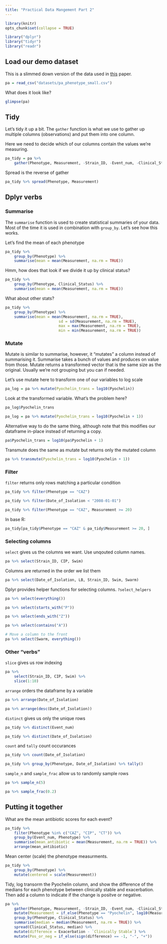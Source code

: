 ```yaml
---
title: "Practical Data Mangement Part 2"
---
```



```r
library(knitr)
opts_chunk$set(collapse = TRUE)
```


```r
library("dplyr")
library("tidyr")
library("readr")
```

## Load our demo dataset

This is a slimmed down version of the data used in [this](http://journals.plos.org/plosone/article?id=10.1371/journal.pone.0060225) paper.

```r
pa = read_csv("datasets/pa_phenotype_small.csv")
```

What does it look like?
```r
glimpse(pa)
```

## Tidy

Let's tidy it up a bit. The `gather` function is what we use to gather up multiple columns (observations) and put them into one column.

Here we need to decide which of our columns contain the values we're measuring.
```r
pa_tidy = pa %>% 
	gather(Phenotype, Measurement, -Strain_ID, -Event_num, -Clinical_Status, -Date_of_Isolation)
```

Spread is the reverse of gather
```r
pa_tidy %>% spread(Phenotype, Measurement)
```


## Dplyr verbs

### Summarise

The `summarise` function is used to create statistical summaries of your data.  Most of the time it is used in combination with `group_by`.  Let's see how this works.

Let's find the mean of each phenotype 
```r
pa_tidy %>% 
	group_by(Phenotype) %>% 
	summarise(mean = mean(Measurement, na.rm = TRUE))

```

Hmm, how does that look if we divide it up by clinical status?

```r
pa_tidy %>% 
	group_by(Phenotype, Clinical_Status) %>% 
	summarise(mean = mean(Measurement, na.rm = TRUE))

```

What about other stats?
```r
pa_tidy %>% 
	group_by(Phenotype) %>% 
	summarise(mean = mean(Measurement, na.rm = TRUE),
						sd = sd(Measurement, na.rm = TRUE),
						max = max(Measurement, na.rm = TRUE),
						min = min(Measurement, na.rm = TRUE))

```

### Mutate

Mutate is similar to summarise, however, it "mutates" a column instead of summarising it.  Summarise takes a bunch of values and produces on value from those.  Mutate returns a transformed vector that is the same size as the original. Usually we're not grouping but you can if needed.

Let's use mutate here to transform one of our variables to log scale
```r
pa_log = pa %>% mutate(Pyochelin_trans = log10(Pyochelin))
```

Look at the transformed variable.  What's the problem here?
```r
pa_log$Pyochelin_trans
```

```r
pa_log = pa %>% mutate(Pyochelin_trans = log10(Pyochelin + 1))
```

Alternative way to do the same thing, although note that this modifies our dataframe in-place instead of returning a copy.

```r
pa$Pyochelin_trans = log10(pa$Pyochelin + 1)
```

Transmute does the same as mutate but returns only the mutated column
```r
pa %>% transmute(Pyochelin_trans = log10(Pyochelin + 1))
```


### Filter

`filter` returns only rows matching a particular condition
```r
pa_tidy %>% filter(Phenotype == "CAZ")

pa_tidy %>% filter(Date_of_Isolation < "2008-01-01")

pa_tidy %>% filter(Phenotype == "CAZ", Measurement >= 20)
```

In base R:
```r
pa_tidy[pa_tidy$Phenotype == "CAZ" & pa_tidy$Measurement >= 20, ]
```


### Selecting columns

`select` gives us the columns we want. Use unqouted column names.

```r
pa %>% select(Strain_ID, CIP, Swim)
```

Columns are returned in the order we list them
```r
pa %>% select(Date_of_Isolation, LB, Strain_ID, Swim, Swarm)
```

Dplyr provides helper functions for selecting columns. `?select_helpers`
```r
pa %>% select(everything())

pa %>% select(starts_with("P"))

pa %>% select(ends_with("Z"))

pa %>% select(contains("A"))

# Move a column to the front
pa %>% select(Swarm, everything())
```

### Other "verbs"

`slice` gives us row indexing
```r
pa %>% 
	select(Strain_ID, CIP, Swim) %>% 
	slice(1:10)
```

`arrange` orders the dataframe by a variable
```r
pa %>% arrange(Date_of_Isolation)

pa %>% arrange(desc(Date_of_Isolation))
```

`distinct` gives us only the unique rows
```r
pa_tidy %>% distinct(Event_num)

pa_tidy %>% distinct(Date_of_Isolation)
```

`count` and `tally` count occurances
```r
pa_tidy %>% count(Date_of_Isolation)

pa_tidy %>% group_by(Phenotype, Date_of_Isolation) %>% tally()
```

`sample_n` and `sample_frac` allow us to randomly sample rows
```r
pa %>% sample_n(5)

pa %>% sample_frac(0.2)
```


## Putting it together

What are the mean antibiotic scores for each event?
```r
pa_tidy %>% 
	filter(Phenotype %in% c("CAZ", "CIP", "CT")) %>% 
	group_by(Event_num, Phenotype) %>% 
	summarise(mean_antibiotic = mean(Measurement, na.rm = TRUE)) %>% 
	arrange(mean_antibiotic)
```


Mean center (scale) the phenotype measurments.
```r
pa_tidy %>% 
	group_by(Phenotype) %>% 
	mutate(centered = scale(Measurement))
```

Tidy, log transorm the Pyochelin column, and show the difference of the medians for each phenotype between clinically stable and exacerbation.  Then add a column to indicate if the change is positve or negative.

```r
pa %>% 
	gather(Phenotype, Measurement, -Strain_ID, -Event_num, -Clinical_Status, -Date_of_Isolation) %>% 
	mutate(Measurement = if_else(Phenotype == "Pyochelin", log10(Measurement), Measurement)) %>% 
	group_by(Phenotype, Clinical_Status) %>% 
	summarise(median = median(Measurement, na.rm = TRUE)) %>% 
	spread(Clinical_Status, median) %>% 
	mutate(difference = Exacerbation - `Clinically Stable`) %>% 
	mutate(Pos_or_neg = if_else(sign(difference) == -1, "-", "+"))
```




